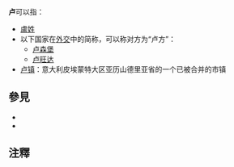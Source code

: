 '''卢'''可以指：

*[[盧姓|盧姓]]
*以下国家在[[外交|外交]]中的简称，可以称对方为“卢方”：
**[[卢森堡|卢森堡]]
**[[卢旺达|卢旺达]]
*[[卢镇|卢镇]]：意大利皮埃蒙特大区亚历山德里亚省的一个已被合并的市镇

== 參見 ==
* {{Lookfrom|盧}}
* {{Lookfrom|卢}}

==注釋==
{{reflist|2}}

{{disambig|L|Cat=一字消歧义}}